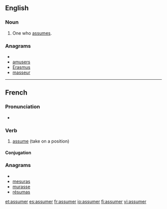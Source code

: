 ==English==

===Noun===
{{en-noun}}

# One who [[assume]]s.

===Anagrams===
* {{alphagram|aemrssu}}
* [[amusers#English|amusers]]
* [[Erasmus#English|Erasmus]]
* [[masseur#English|masseur]]


----

==French==

===Pronunciation===
* {{IPA|/a.sy.me/|lang=fr}}

===Verb===
{{infl|fr|verb}}

# [[assume]] (take on a position)

====Conjugation====
{{fr-conj-er|assum|avoir}}

{{tbot entry|French|assume|2008|December|fr}}

===Anagrams===
* {{alphagram|aemrssu}}
* [[mesuras#French|mesuras]]
* [[murasse#French|murasse]]
* [[résumas#French|résumas]]

[[et:assumer]]
[[es:assumer]]
[[fr:assumer]]
[[io:assumer]]
[[fi:assumer]]
[[vi:assumer]]
